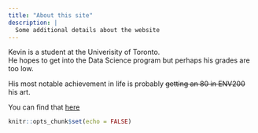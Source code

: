 ```yaml
---
title: "About this site"
description: |
  Some additional details about the website
---
```


Kevin is a student at the Univerisity of Toronto.<br>
He hopes to get into the Data Science program but perhaps his grades are too low.<br>

His most notable achievement in life is probably ~~getting an 80 in ENV200~~ his art.

You can find that [here](https://www.deviantart.com/latoarts)

```r
knitr::opts_chunk$set(echo = FALSE)
```

